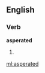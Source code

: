 ==English==

===Verb===
'''asperated'''

# {{past of|[[asperate]]}}

{{anagrams:en/aadeeprst}}
[[ml:asperated]]